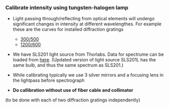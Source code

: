 
### Calibrate intensity using tungsten-halogen lamp

* Light passing through/reflecting from optical elements will undergo significant changes in intensity at different wavelengthes. For example these are the curves for installed diffraction gratings 
    - [300/500](http://www.gratinglab.com/Products/Product_Tables/Efficiency/Efficiency.aspx?catalog=53-*-270R) 
    - [1200/600](http://www.gratinglab.com/Products/Product_Tables/Efficiency/Efficiency.aspx?catalog=53-*-340R)
* We have SLS201 light source from Thorlabs. Data for spectrume can be loaded from  [here](https://www.thorlabs.com/newgrouppage9.cfm?objectgroup_ID=7269). (Updated version of light source SLS201L has the same bulb, and thus the same spectrum as SLS201.)
* While calibrating typically we use 3 silver mirrors and a focusing lens in the lightpass before spectrograph

* __Do callibration without use of fiber cable and collimator__ 

(to be done with each of two diffraction gratings independently)

